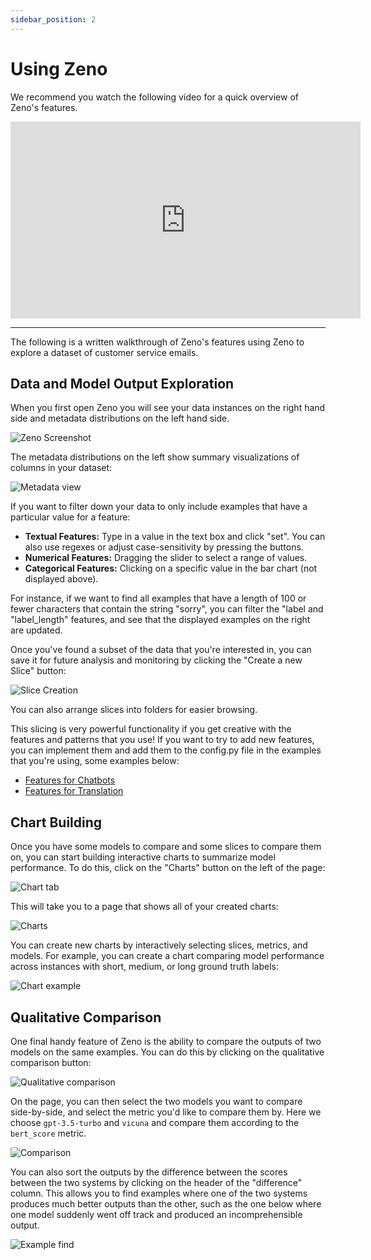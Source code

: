 ```yaml
---
sidebar_position: 2
---
```


# Using Zeno

We recommend you watch the following video for a quick overview of Zeno's features.

<iframe
  width="560"
  height="315"
  src="https://www.youtube.com/embed/28eLbSSUZOA?si=8VVSzaV-LIv6CJ4H"
  title="YouTube video player"
  frameborder="0"
  allow="accelerometer; autoplay; clipboard-write; encrypted-media; gyroscope; picture-in-picture; web-share"
  allowfullscreen
></iframe>

---

The following is a written walkthrough of Zeno's features using Zeno to explore a dataset of customer service emails.

## Data and Model Output Exploration

When you first open Zeno you will see your data instances on the right hand side and metadata distributions on the left hand side.

![Zeno Screenshot](https://github.com/zeno-ml/zeno-build/blob/main/docs/images/zeno-walkthrough-initial-page.png?raw=true)

The metadata distributions on the left show summary visualizations of columns in your dataset:

![Metadata view](https://github.com/zeno-ml/zeno-build/raw/main/docs/images/zeno-walkthrough-feature-display.png)

If you want to filter down your data to only include examples that have a particular value for a feature:

- **Textual Features:** Type in a value in the text box and click "set". You can also use regexes or adjust case-sensitivity by pressing the buttons.
- **Numerical Features:** Dragging the slider to select a range of values.
- **Categorical Features:** Clicking on a specific value in the bar chart (not displayed above).

For instance, if we want to find all examples that have a length of 100 or fewer characters that contain the string "sorry", you can filter the "label and "label_length" features, and see that the displayed examples on the right are updated.

Once you've found a subset of the data that you're interested in, you can save it for future analysis and monitoring by clicking the "Create a new Slice" button:

![Slice Creation](https://github.com/zeno-ml/zeno-build/raw/main/docs/images/zeno-walkthrough-create-slice.png)

You can also arrange slices into folders for easier browsing.

This slicing is very powerful functionality if you get creative with the features and patterns that you use! If you want to try to add new features, you can implement them and add them to the config.py file in the examples that you're using, some examples below:

- [Features for Chatbots](https://github.com/zeno-ml/zeno-build/blob/6ab05c7083ef556aa12a626c0771814c74f030aa/examples/chatbot/config.py#L187-L201)
- [Features for Translation](https://github.com/zeno-ml/zeno-build/blob/6ab05c7083ef556aa12a626c0771814c74f030aa/examples/analysis_gpt_mt/config.py#L117-L134)

## Chart Building

Once you have some models to compare and some slices to compare them on, you can start building interactive charts to summarize model performance. To do this, click on the "Charts" button on the left of the page:

![Chart tab](https://github.com/zeno-ml/zeno-build/raw/main/docs/images/zeno-walkthrough-reports-button.png)

This will take you to a page that shows all of your created charts:

![Charts](https://github.com/zeno-ml/zeno-build/raw/main/docs/images/zeno-walkthrough-reports-page.png)

You can create new charts by interactively selecting slices, metrics, and models. For example, you can create a chart comparing model performance across instances with short, medium, or long ground truth labels:

![Chart example](https://github.com/zeno-ml/zeno-build/raw/main/docs/images/zeno-walkthrough-report-slices.png)

## Qualitative Comparison

One final handy feature of Zeno is the ability to compare the outputs of two models on the same examples. You can do this by clicking on the qualitative comparison button:

![Qualitative comparison](https://github.com/zeno-ml/zeno-build/raw/main/docs/images/zeno-walkthrough-qualitative-button.png)

On the page, you can then select the two models you want to compare side-by-side, and select the metric you'd like to compare them by. Here we choose `gpt-3.5-turbo` and `vicuna` and compare them according to the `bert_score` metric.

![Comparison](https://github.com/zeno-ml/zeno-build/raw/main/docs/images/zeno-walkthrough-qualitative-standard.png)

You can also sort the outputs by the difference between the scores between the two systems by clicking on the header of the "difference" column. This allows you to find examples where one of the two systems produces much better outputs than the other, such as the one below where one model suddenly went off track and produced an incomprehensible output.

![Example find](https://github.com/zeno-ml/zeno-build/raw/main/docs/images/zeno-walkthrough-qualitative-sorted.png)

